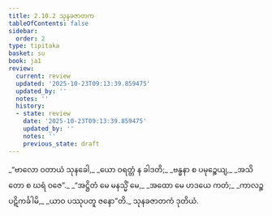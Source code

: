 ```yaml
---
title: 2.10.2 သုနခဇာတက
tableOfContents: false
sidebar:
  order: 2
type: tipitaka
basket: su
book: ja1
review:
  current: review
  updated: '2025-10-23T09:13:39.859475'
  updated_by: ''
  notes: ''
  history:
  - state: review
    date: '2025-10-23T09:13:39.859475'
    updated_by: ''
    notes: ''
    previous_state: draft
---
```



<ReviewStatus review={frontmatter.review} showDetails={true} />

<HypothesisAnnotation frontmatter={frontmatter} />

<DynamicBreadcrumb />

<Division number="184" book="ja1" e="ch" v="22" p="67">

<Paragraph number="638" type="verses" book="ja1">
_“ဗာလော ဝတာယံ သုနခေါ,_  
_ယော ဝရတ္တံ န ခါဒတိ;_  
_ဗန္ဓနာ စ ပမုဉ္စေယျ,_  
_အသိတော စ ဃရံ ဝဇေ”._  

</Paragraph>

</Division>
<Division number="185" book="ja1" e="ch" v="22" p="68">

<Paragraph number="639" type="verses" book="ja1">
_“အဋ္ဌိတံ မေ မနသ္မိံ မေ,_  
_အထော မေ ဟဒယေ ကတံ;_  
_ကာလဉ္စ ပဋိကင်္ခါမိ,_  
_ယာဝ ပဿုပတူ ဇနော”တိ._  


</Paragraph>
</Division>

<Paragraph number="640" type="center" book="ja1">
သုနခဇာတကံ ဒုတိယံ.
</Paragraph>